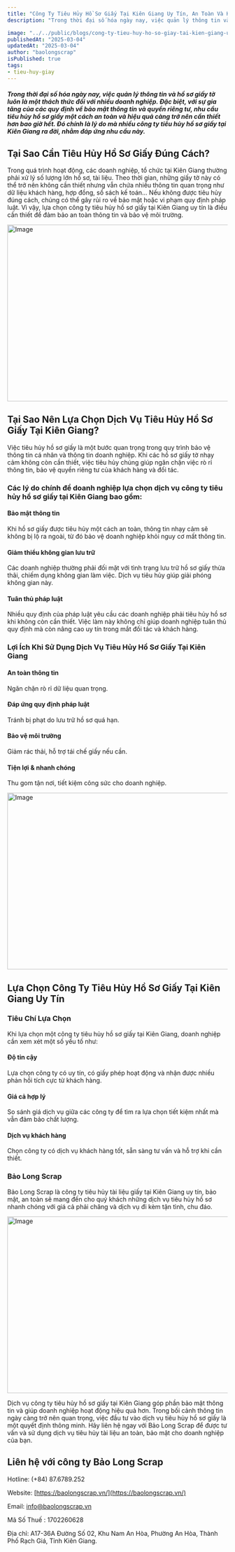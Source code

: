 ```yaml
---
title: "Công Ty Tiêu Hủy Hồ Sơ Giấy Tại Kiên Giang Uy Tín, An Toàn Và Hiệu Quả"
description: "Trong thời đại số hóa ngày nay, việc quản lý thông tin và hồ sơ giấy tờ luôn là một thách thức đối với nhiều doanh nghiệp. Đặc biệt, với sự gia tăng của các quy định về bảo mật thông tin và quyền riêng tư, nhu cầu tiêu hủy hồ sơ giấy một cách an toàn và hiệu quả càng trở nên cần thiết hơn bao giờ hết. Đó chính là lý do mà nhiều công ty tiêu hủy hồ sơ giấy tại Kiên Giang ra đời, nhằm đáp ứng nhu cầu này."

image: "../../public/blogs/cong-ty-tieu-huy-ho-so-giay-tai-kien-giang-uy-tin-an-toan-va-hieu-qua-2.jpg"
publishedAt: "2025-03-04"
updatedAt: "2025-03-04"
author: "baolongscrap"
isPublished: true
tags:
- tieu-huy-giay
---
```

##### Trong thời đại số hóa ngày nay, việc quản lý thông tin và hồ sơ giấy tờ luôn là một thách thức đối với nhiều doanh nghiệp. Đặc biệt, với sự gia tăng của các quy định về bảo mật thông tin và quyền riêng tư, nhu cầu tiêu hủy hồ sơ giấy một cách an toàn và hiệu quả càng trở nên cần thiết hơn bao giờ hết. Đó chính là lý do mà nhiều công ty tiêu hủy hồ sơ giấy tại Kiên Giang ra đời, nhằm đáp ứng nhu cầu này.

## Tại Sao Cần Tiêu Hủy Hồ Sơ Giấy Đúng Cách?

Trong quá trình hoạt động, các doanh nghiệp, tổ chức tại Kiên Giang thường phải xử lý số lượng lớn hồ sơ, tài liệu. Theo thời gian, những giấy tờ này có thể trở nên không cần thiết nhưng vẫn chứa nhiều thông tin quan trọng như dữ liệu khách hàng, hợp đồng, sổ sách kế toán… Nếu không được tiêu hủy đúng cách, chúng có thể gây rủi ro về bảo mật hoặc vi phạm quy định pháp luật. Vì vậy, lựa chọn công ty tiêu hủy hồ sơ giấy tại Kiên Giang uy tín là điều cần thiết để đảm bảo an toàn thông tin và bảo vệ môi trường.

<Image 
  src="/blogs/cong-ty-tieu-huy-ho-so-giay-tai-kien-giang-uy-tin-an-toan-va-hieu-qua-1.jpg" 
  width="1200"
  height="404"
  alt="Image"
  sizes="100vw"
/>

## Tại Sao Nên Lựa Chọn Dịch Vụ Tiêu Hủy Hồ Sơ Giấy Tại Kiên Giang?

Việc tiêu hủy hồ sơ giấy là một bước quan trọng trong quy trình bảo vệ thông tin cá nhân và thông tin doanh nghiệp. Khi các hồ sơ giấy tờ nhạy cảm không còn cần thiết, việc tiêu hủy chúng giúp ngăn chặn việc rò rỉ thông tin, bảo vệ quyền riêng tư của khách hàng và đối tác.

### Các lý do chính để doanh nghiệp lựa chọn dịch vụ công ty tiêu hủy hồ sơ giấy tại Kiên Giang bao gồm:

#### Bảo mật thông tin

Khi hồ sơ giấy được tiêu hủy một cách an toàn, thông tin nhạy cảm sẽ không bị lộ ra ngoài, từ đó bảo vệ doanh nghiệp khỏi nguy cơ mất thông tin.

#### Giảm thiểu không gian lưu trữ

Các doanh nghiệp thường phải đối mặt với tình trạng lưu trữ hồ sơ giấy thừa thãi, chiếm dụng không gian làm việc. Dịch vụ tiêu hủy giúp giải phóng không gian này.

#### Tuân thủ pháp luật

Nhiều quy định của pháp luật yêu cầu các doanh nghiệp phải tiêu hủy hồ sơ khi không còn cần thiết. Việc làm này không chỉ giúp doanh nghiệp tuân thủ quy định mà còn nâng cao uy tín trong mắt đối tác và khách hàng.

### Lợi Ích Khi Sử Dụng Dịch Vụ Tiêu Hủy Hồ Sơ Giấy Tại Kiên Giang

#### An toàn thông tin

Ngăn chặn rò rỉ dữ liệu quan trọng. 

#### Đáp ứng quy định pháp luật

Tránh bị phạt do lưu trữ hồ sơ quá hạn.

#### Bảo vệ môi trường

Giảm rác thải, hỗ trợ tái chế giấy nếu cần. 

#### Tiện lợi & nhanh chóng

Thu gom tận nơi, tiết kiệm công sức cho doanh nghiệp.

<Image 
  src="/blogs/cong-ty-tieu-huy-ho-so-tai-kien-giang-936.jpg" 
  width="1200"
  height="404"
  alt="Image"
  sizes="100vw"
/>

## Lựa Chọn Công Ty Tiêu Hủy Hồ Sơ Giấy Tại Kiên Giang Uy Tín

### Tiêu Chí Lựa Chọn

Khi lựa chọn một công ty tiêu hủy hồ sơ giấy tại Kiên Giang, doanh nghiệp cần xem xét một số yếu tố như:

#### Độ tin cậy

Lựa chọn công ty có uy tín, có giấy phép hoạt động và nhận được nhiều phản hồi tích cực từ khách hàng.

#### Giá cả hợp lý

So sánh giá dịch vụ giữa các công ty để tìm ra lựa chọn tiết kiệm nhất mà vẫn đảm bảo chất lượng.

#### Dịch vụ khách hàng

Chọn công ty có dịch vụ khách hàng tốt, sẵn sàng tư vấn và hỗ trợ khi cần thiết.

### Bảo Long Scrap

Bảo Long Scrap là công ty tiêu hủy tài liệu giấy tại Kiên Giang uy tín, bảo mật, an toàn sẽ mang đến cho quý khách những dịch vụ tiêu hủy hồ sơ nhanh chóng với giá cả phải chăng và dịch vụ đi kèm tận tình, chu đáo.

<Image 
  src="/blogs/doi-ngu-cong-ty-bao-long-scrap-kien-giang.jpg" 
  width="1200"
  height="404"
  alt="Image"
  sizes="100vw"
/>

Dịch vụ công ty tiêu hủy hồ sơ giấy tại Kiên Giang góp phần bảo mật thông tin và giúp doanh nghiệp hoạt động hiệu quả hơn. Trong bối cảnh thông tin ngày càng trở nên quan trọng, việc đầu tư vào dịch vụ tiêu hủy hồ sơ giấy là một quyết định thông minh. Hãy liên hệ ngay với Bảo Long Scrap để được tư vấn và sử dụng dịch vụ tiêu hủy tài liệu an toàn, bảo mật cho doanh nghiệp của bạn.

## Liên hệ với công ty Bảo Long Scrap

Hotline: (+84) 87.6789.252

Website: [https://baolongscrap.vn/](https://baolongscrap.vn/)

Email: info@baolongscrap.vn

Mã Số Thuế : 1702260628

Địa chỉ: A17-36A Đường Số 02, Khu Nam An Hòa, Phường An Hòa, Thành Phố Rạch Giá, Tỉnh Kiên Giang.
